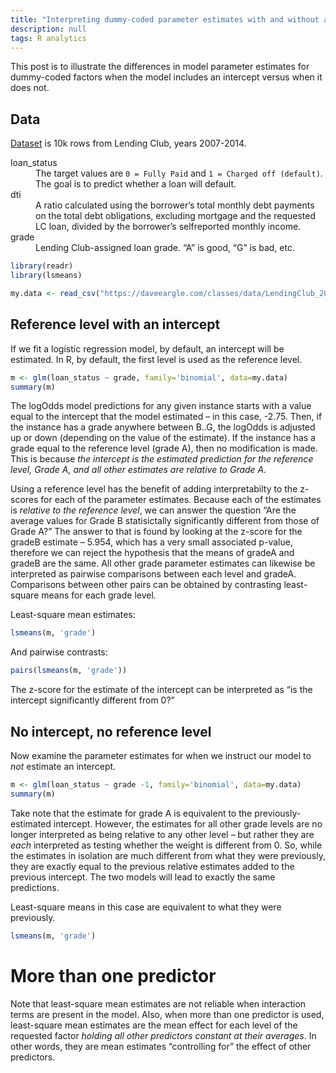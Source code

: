 ---
title: "Interpreting dummy-coded parameter estimates with and without a model intercept"
description: null
tags: R analytics
---

This post is to illustrate the differences in model parameter estimates for dummy-coded factors when the model includes an intercept versus when it does not.


## Data

[Dataset](/classes/data/LendingClub_2007_2014_Cleaned_Reduced_NoTargetLeak.csv) is 10k rows from Lending Club, years 2007-2014.


loan_status
: The target values are `0 = Fully Paid` and `1 = Charged off (default)`. The goal is to predict whether a
  loan will default.

dti
: A ratio calculated using the borrower's total monthly debt payments on the total debt obligations, excluding mortgage and the requested LC loan, divided by the borrower's selfreported monthly income.

grade
: Lending Club-assigned loan grade. "A" is good, "G" is bad, etc.

```{r setup, message=FALSE, warning=FALSE}
library(readr)
library(lsmeans)

my.data <- read_csv("https://daveeargle.com/classes/data/LendingClub_2007_2014_Cleaned_Reduced_NoTargetLeak.csv")
```

## Reference level with an intercept

If we fit a logistic regression model, by default, an intercept will be estimated. In R, by default,
the first level is used as the reference level.


```{r}
m <- glm(loan_status ~ grade, family='binomial', data=my.data)
summary(m)
```

The logOdds model predictions for any given instance starts with a value equal to the intercept that the model estimated -- in this case, -2.75. Then, if the instance has a grade anywhere between B..G, the logOdds is adjusted up or down (depending on the value of the estimate). If the instance has a grade
equal to the reference level (grade A), then no modification is made. This is because _the intercept
is the estimated prediction for the reference level, Grade A, and all other estimates are relative to
Grade A._

Using a reference level has the benefit of adding interpretabilty to the z-scores for each of the
parameter estimates. Because each of the estimates is _relative to the reference level_, we can answer
the question "Are the average values for Grade B statisictally significantly different from those of Grade A?" The answer to that is found by looking at the z-score for the gradeB estimate -- 5.954, which has
a very small associated p-value, therefore we can reject the hypothesis that the means of gradeA and gradeB are the same. All other grade parameter estimates can likewise be interpreted as pairwise comparisons between each level and gradeA. Comparisons between other pairs can be obtained by contrasting
least-square means for each grade level.

Least-square mean estimates:

```{r}
lsmeans(m, 'grade')
```
And pairwise contrasts:

```{r}
pairs(lsmeans(m, 'grade'))
```


The z-score for the estimate of the intercept can be interpreted as "is the intercept significantly different from 0?"


## No intercept, no reference level

Now examine the parameter estimates for when we instruct our model to _not_ estimate an intercept.

```{r}
m <- glm(loan_status ~ grade -1, family='binomial', data=my.data)
summary(m)
```

Take note that the estimate for grade A is equivalent to the previously-estimated intercept. However,
the estimates for all other grade levels are no longer interpreted as being relative to any other level -- but rather they are _each_ interpreted as testing whether the weight is different from 0. So, while the estimates in isolation are much different from what they were previously, they are exactly equal to the previous relative estimates added to the previous intercept. The two models will lead
to exactly the same predictions.

Least-square means in this case are equivalent to what they were previously.

```{r}
lsmeans(m, 'grade')
```

# More than one predictor

Note that least-square mean estimates are not reliable when interaction terms are present in the model. Also, when more than one predictor is used, least-square mean estimates are the mean effect for each level
of the requested factor _holding all other predictors constant at their averages_. In other words, they
are mean estimates "controlling for" the effect of other predictors.
